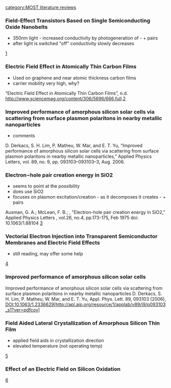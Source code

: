 {{MOST}}
{{Lit}}
[[category:MOST literature reviews]]

===Field-Effect Transistors Based on Single Semiconducting Oxide Nanobelts===
*350nm light - increased conductivity by photogeneration of - + pairs
*after light is switched "off" conductivity slowly decreases


[http://nanoscience.gatech.edu/paper/2003/03_JPC_1.pdf]

===Electric Field Effect in Atomically Thin Carbon Films===
* Used on graphene and near atomic thickness carbon films
* carrier mobility very high, why?


“Electric Field Effect in Atomically Thin Carbon Films”, n.d. http://www.sciencemag.org/content/306/5696/666.full.[http://www.sciencemag.org/content/306/5696/666.full.pdf]

===Improved performance of amorphous silicon solar cells via scattering from surface plasmon polaritons in nearby metallic nanoparticles===

* comments

D. Derkacs, S. H. Lim, P. Matheu, W. Mar, and E. T. Yu, “Improved performance of amorphous silicon solar cells via scattering from surface plasmon polaritons in nearby metallic nanoparticles,” Applied Physics Letters, vol. 89, no. 9, pp. 093103–093103–3, Aug. 2006.

===Electron−hole pair creation energy in SiO2===
* seems to point at the possibility
* does use SiO2
* focuses on plasmon excitation/creation - as it decomposes it creates - + pairs

Ausman, G. A.; McLean, F. B.; , "Electron-hole pair creation energy in SiO2," Applied Physics Letters , vol.26, no.4, pp.173-175, Feb 1975
doi: 10.1063/1.88104 [http://ieeexplore.ieee.org/stamp/stamp.jsp?tp=&arnumber=4845034&isnumber=4845018]

===Vectorial Electron Injection into Transparent Semiconductor Membranes and Electric Field Effects===
*still reading, may offer some help
[http://pubs.acs.org/doi/pdf/10.1021/j100387a017]

===Improved performance of amorphous silicon solar cells===

Improved performance of amorphous silicon solar cells via scattering from surface plasmon polaritons in nearby metallic nanoparticles
D. Derkacs, S. H. Lim, P. Matheu, W. Mar, and E. T. Yu, Appl. Phys. Lett. 89, 093103 (2006), DOI:10.1063/1.2336629[http://apl.aip.org/resource/1/applab/v89/i9/p093103_s1?ver=pdfcov]

===Field Aided Lateral Crystallization of Amorphous Silicon Thin Film===
* applied field aids in crystallization direction
* elevated temperature (not operating temp)
[http://jjap.jsap.jp/link?JJAP/38/L108/pdf]

===Effect of an Electric Field on  Silicon Oxidation===
[http://scitation.aip.org/getpdf/servlet/GetPDFServlet?filetype=pdf&id=JCPSA6000037000004000874000001&idtype=cvips&doi=10.1063/1.1733177&prog=normal]